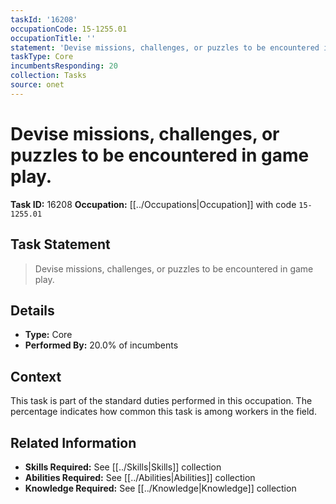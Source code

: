 ```yaml
---
taskId: '16208'
occupationCode: 15-1255.01
occupationTitle: ''
statement: 'Devise missions, challenges, or puzzles to be encountered in game play.'
taskType: Core
incumbentsResponding: 20
collection: Tasks
source: onet
---
```

# Devise missions, challenges, or puzzles to be encountered in game play.

**Task ID:** 16208
**Occupation:** [[../Occupations|Occupation]] with code `15-1255.01`

## Task Statement

> Devise missions, challenges, or puzzles to be encountered in game play.

## Details

- **Type:** Core
- **Performed By:** 20.0% of incumbents

## Context

This task is part of the standard duties performed in this occupation. The percentage indicates how common this task is among workers in the field.

## Related Information

- **Skills Required:** See [[../Skills|Skills]] collection
- **Abilities Required:** See [[../Abilities|Abilities]] collection
- **Knowledge Required:** See [[../Knowledge|Knowledge]] collection
